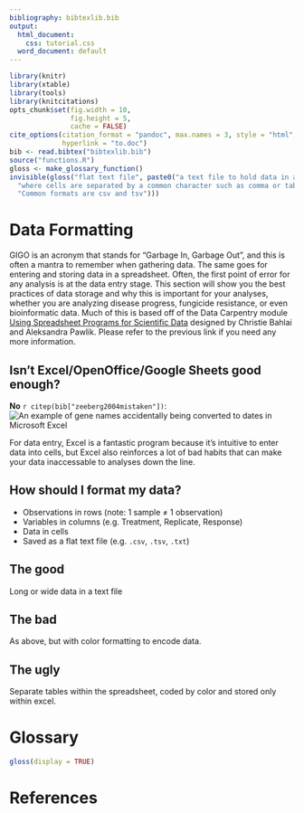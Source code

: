 ```yaml
---
bibliography: bibtexlib.bib
output:
  html_document:
    css: tutorial.css
  word_document: default
---
```


```r
library(knitr)
library(xtable)
library(tools)
library(knitcitations)
opts_chunk$set(fig.width = 10,
               fig.height = 5,
               cache = FALSE)
cite_options(citation_format = "pandoc", max.names = 3, style = "html", 
             hyperlink = "to.doc")
bib <- read.bibtex("bibtexlib.bib")
source("functions.R")
gloss <- make_glossary_function()
invisible(gloss("flat text file", paste0("a text file to hold data in a tabular format, ",
  "where cells are separated by a common character such as comma or tab. ",
  "Common formats are csv and tsv")))
```

# Data Formatting

GIGO is an acronym that stands for "Garbage In, Garbage Out", and this is often 
a mantra to remember when gathering data. The same goes for entering and storing
data in a spreadsheet. Often, the first point of error for any analysis is at 
the data entry stage. This section will show you the best practices of data 
storage and why this is important for your analyses, whether you are analyzing 
disease progress, fungicide resistance, or even bioinformatic data. Much of this
is based off of the Data Carpentry module [Using Spreadsheet Programs for
Scientific Data](http://www.datacarpentry.org/2015-03-09-ISI-CODATA/lessons/excel/ecology-examples/00-intro.html)
designed by Christie Bahlai and Aleksandra Pawlik. Please refer to the previous
link if you need any more information.

## Isn't Excel/OpenOffice/Google Sheets good enough?

**No** `r citep(bib["zeeberg2004mistaken"])`: 
![An example of gene names accidentally being converted to dates in Microsoft
Excel](images/excel_date_error.jpg)

For data entry, Excel is a fantastic program because it's intuitive to enter data into cells, but Excel also reinforces a lot of bad habits that can make your data inaccessable to analyses down the line.

## How should I format my data?



 - Observations in rows (note: 1 sample ≠ 1 observation)
 - Variables in columns (e.g. Treatment, Replicate, Response)
 - Data in cells
 - Saved as a flat text file (e.g. `.csv`, `.tsv`, `.txt`)
 


## The good

Long or wide data in a text file 

## The bad

As above, but with color formatting to encode data. 

## The ugly

Separate tables within the spreadsheet, coded by color and stored only within
excel.

# Glossary

```r
gloss(display = TRUE)
```

# References